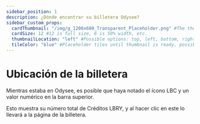 ---
sidebar_position: 1
description: ¿Dónde encontrar su billetera Odysee?
sidebar_custom_props:
  cardThumbnail: "/img/g_1200x600_Transparent_Placeholder.png" #The thumbnail on the category card.
  cardSize: 12 #12 is full size, 6 is 50% width, etc.
  thumbnailLocation: "left" #Possible options: top, left, bottom, right, none
  tileColor: "blue" #Placeholder tiles until thumbnail is ready, possible options: blue, cream, darkpurple, lightpurple, mauve, orange, pink, none
---

# Ubicación de la billetera

Mientras estaba en Odysee, es posible que haya notado el ícono LBC y un valor numérico en la barra superior.

Esto muestra su número total de Créditos LBRY, y al hacer clic en este lo llevará a la página de la billetera.